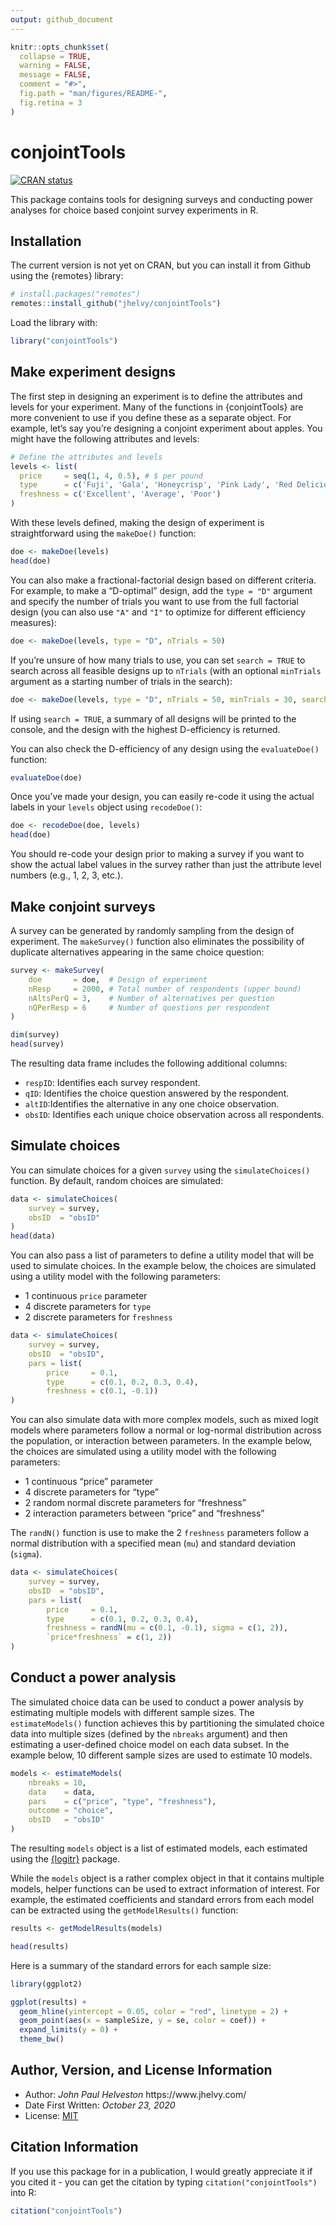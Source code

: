 ```yaml
---
output: github_document
---
```


<!-- README.md is generated from README.Rmd. Please edit that file -->

```r
knitr::opts_chunk$set(
  collapse = TRUE,
  warning = FALSE,
  message = FALSE,
  comment = "#>",
  fig.path = "man/figures/README-",
  fig.retina = 3
)
```

# conjointTools

<!-- badges: start -->
[![CRAN
status](https://www.r-pkg.org/badges/version/conjointTools)](https://CRAN.R-project.org/package=conjointTools)
<!-- badges: end -->

This package contains tools for designing surveys and conducting power analyses for choice based conjoint survey experiments in R.

## Installation

The current version is not yet on CRAN, but you can install it from
Github using the {remotes} library:

```r
# install.packages("remotes")
remotes::install_github("jhelvy/conjointTools")
```

Load the library with:
```r
library("conjointTools")
```

## Make experiment designs

The first step in designing an experiment is to define the attributes and levels for your experiment. Many of the functions in {conjointTools} are more convenient to use if you define these as a separate object. For example, let's say you're designing a conjoint experiment about apples. You might have the following attributes and levels:

```r
# Define the attributes and levels
levels <- list(
  price     = seq(1, 4, 0.5), # $ per pound
  type      = c('Fuji', 'Gala', 'Honeycrisp', 'Pink Lady', 'Red Delicious'),
  freshness = c('Excellent', 'Average', 'Poor')
)
```

With these levels defined, making the design of experiment is straightforward using the `makeDoe()` function:

```r
doe <- makeDoe(levels)
head(doe)
```

You can also make a fractional-factorial design based on different criteria. For example, to make a "D-optimal" design, add the `type = "D"` argument and specify the number of trials you want to use from the full factorial design (you can also use `"A"` and `"I"` to optimize for different efficiency measures):

```r
doe <- makeDoe(levels, type = "D", nTrials = 50)
```

If you're unsure of how many trials to use, you can set `search = TRUE` to search across all feasible designs up to `nTrials` (with an optional `minTrials` argument as a starting number of trials in the search):

```r
doe <- makeDoe(levels, type = "D", nTrials = 50, minTrials = 30, search = TRUE)
```

If using `search = TRUE`, a summary of all designs will be printed to the console, and the design with the highest D-efficiency is returned.

You can also check the D-efficiency of any design using the `evaluateDoe()` function:

```r
evaluateDoe(doe)
```

Once you've made your design, you can easily re-code it using the actual labels in your `levels` object using `recodeDoe()`:

```r
doe <- recodeDoe(doe, levels)
head(doe)
```

You should re-code your design prior to making a survey if you want to show the actual label values in the survey rather than just the attribute level numbers (e.g., 1, 2, 3, etc.).

## Make conjoint surveys

A survey can be generated by randomly sampling from the design of experiment. The `makeSurvey()` function also eliminates the possibility of duplicate alternatives appearing in the same choice question:

```r
survey <- makeSurvey(
    doe       = doe,  # Design of experiment
    nResp     = 2000, # Total number of respondents (upper bound)
    nAltsPerQ = 3,    # Number of alternatives per question
    nQPerResp = 6     # Number of questions per respondent
)

dim(survey)
head(survey)
```

The resulting data frame includes the following additional columns:

- `respID`: Identifies each survey respondent.
- `qID`: Identifies the choice question answered by the respondent.
- `altID`:Identifies the alternative in any one choice observation.
- `obsID`: Identifies each unique choice observation across all respondents.

## Simulate choices

You can simulate choices for a given `survey` using the `simulateChoices()` function. By default, random choices are simulated:

```r
data <- simulateChoices(
    survey = survey,
    obsID  = "obsID"
)
head(data)
```

You can also pass a list of parameters to define a utility model that will be used to simulate choices. In the example below, the choices are simulated using a utility model with the following parameters:

- 1 continuous `price` parameter
- 4 discrete parameters for `type`
- 2 discrete parameters for `freshness`

```r
data <- simulateChoices(
    survey = survey,
    obsID  = "obsID",
    pars = list(
        price     = 0.1,
        type      = c(0.1, 0.2, 0.3, 0.4),
        freshness = c(0.1, -0.1))
)
```

You can also simulate data with more complex models, such as mixed logit models where parameters follow a normal or log-normal distribution across the population, or interaction between parameters. In the example below, the choices are simulated using a utility model with the following parameters:

- 1 continuous "price" parameter
- 4 discrete parameters for "type"
- 2 random normal discrete parameters for "freshness"
- 2 interaction parameters between "price" and "freshness"

The `randN()` function is use to make the 2 `freshness` parameters follow a normal distribution with a specified mean (`mu`) and standard deviation (`sigma`).

```r
data <- simulateChoices(
    survey = survey,
    obsID  = "obsID",
    pars = list(
        price     = 0.1,
        type      = c(0.1, 0.2, 0.3, 0.4),
        freshness = randN(mu = c(0.1, -0.1), sigma = c(1, 2)),
        `price*freshness` = c(1, 2))
)
```

## Conduct a power analysis

The simulated choice data can be used to conduct a power analysis by estimating multiple models with different sample sizes. The `estimateModels()` function achieves this by partitioning the simulated choice data into multiple sizes (defined by the `nbreaks` argument) and then estimating a user-defined choice model on each data subset. In the example below, 10 different sample sizes are used to estimate 10 models.

```r
models <- estimateModels(
    nbreaks = 10,
    data    = data,
    pars    = c("price", "type", "freshness"),
    outcome = "choice",
    obsID   = "obsID"
)
```

The resulting `models` object is a list of estimated models, each estimated using the [{logitr}](https://jhelvy.github.io/logitr) package.

While the `models` object is a rather complex object in that it contains multiple models, helper functions can be used to extract information of interest. For example, the estimated coefficients and standard errors from each model can be extracted using the `getModelResults()` function:

```r
results <- getModelResults(models)

head(results)
```

Here is a summary of the standard errors for each sample size:

```r
library(ggplot2)

ggplot(results) +
  geom_hline(yintercept = 0.05, color = "red", linetype = 2) +
  geom_point(aes(x = sampleSize, y = se, color = coef)) +
  expand_limits(y = 0) +
  theme_bw()
```

## Author, Version, and License Information

- Author: *John Paul Helveston* https://www.jhelvy.com/
- Date First Written: *October 23, 2020*
- License: [MIT](https://github.com/jhelvy/conjointTools/blob/master/LICENSE.md)

## Citation Information

If you use this package for in a publication, I would greatly appreciate it if you cited it - you can get the citation by typing `citation("conjointTools")` into R:

```r
citation("conjointTools")
```
